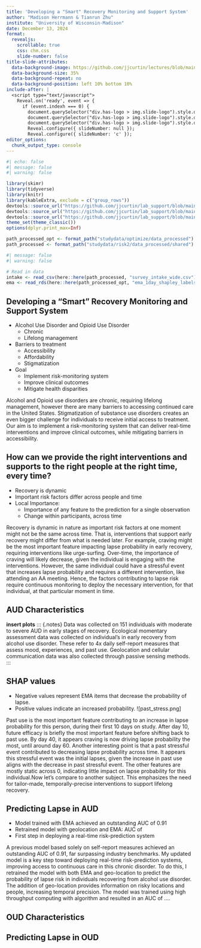 ```yaml
---
title: 'Developing a "Smart" Recovery Monitoring and Support System'
author: "Madison Herrmann & Tianrun Zhu"
institute: "University of Wisconsin-Madison"
date: December 13, 2024
format: 
  revealjs:
    scrollable: true
    css: chm.css
    slide-number: false 
title-slide-attributes:
  data-background-image: https://github.com/jjcurtin/lectures/blob/main/images/smartphone_know_you.png?raw=true
  data-background-size: 35%
  data-background-repeat: no
  data-background-position: left 10% bottom 10%
include-after: |
  <script type="text/javascript">
    Reveal.on('ready', event => {
      if (event.indexh === 0) {
        document.querySelector("div.has-logo > img.slide-logo").style.display = "block";
        document.querySelector("div.has-logo > img.slide-logo").style.display = "block";
        document.querySelector("div.has-logo > img.slide-logo").style.display = "none";
        Reveal.configure({ slideNumber: null });
        Reveal.configure({ slideNumber: 'c' });
editor_options: 
  chunk_output_type: console
---
```


```r
#| echo: false
#| message: false
#| warning: false

library(skimr)
library(tidyverse) 
library(knitr)
library(kableExtra, exclude = c("group_rows"))
devtools::source_url("https://github.com/jjcurtin/lab_support/blob/main/fun_eda.R?raw=true")
devtools::source_url("https://github.com/jjcurtin/lab_support/blob/main/format_path.R?raw=true")
devtools::source_url("https://github.com/jjcurtin/lab_support/blob/main/fun_plots.R?raw=true")
theme_set(theme_classic())
options(dplyr.print_max=Inf)

path_processed_opt <- format_path("studydata/optimize/data_processed")
path_processed <- format_path("studydata/risk2/data_processed/shared")
```

```r
#| message: false
#| warning: false

# Read in data
intake <- read_csv(here::here(path_processed, "survey_intake_wide.csv"))
ema <- read_rds(here::here(path_processed_opt, "ema_1day_shapley_labels.rds"))
```

## Developing a "Smart" Recovery Monitoring and Support System

::: incremental
-   Alcohol Use Disorder and Opioid Use Disorder
    -   Chronic
    -   Lifelong management
-   Barriers to treatment
    -   Accessibility
    -   Affordability
    -   Stigmatization
-   Goal
    -   Implement risk-monitoring system
    -   Improve clinical outcomes
    -   Mitigate health disparities
:::

::: notes
Alcohol and Opioid use disorders are chronic, requiring lifelong management, however there are many barriers to accessing continued care in the United States. Stigmatization of substance use disorders creates an even bigger challenge for individuals to receive initial access to treatment. Our aim is to implement a risk-monitoring system that can deliver real-time interventions and improve clinical outcomes, while mitigating barriers in accessibility.
:::

## How can we provide the **right interventions and supports** to the **right people** at the **right time**, **every time**?

::: incremental
-   Recovery is dynamic
-   Important risk factors differ across people and time
-   Local Importance:
    -   Importance of any feature to the prediction for a single observation
    -   Change within participants, across time
:::

::: notes
Recovery is dynamic in nature as important risk factors at one moment might not be the same across time. That is, interventions that support early recovery might differ from what is needed later. For example, craving might be the most important feature impacting lapse probability in early recovery, requiring interventions like urge-surfing. Over-time, the importance of craving will likely decrease, given the individual is engaging with the interventions. However, the same individual could have a stressful event that increases lapse probability and requires a different intervention, like attending an AA meeting. Hence, the factors contributing to lapse risk require continuous monitoring to deploy the necessary intervention, for that individual, at that particular moment in time.
:::

## AUD Characteristics

**insert plots** 
::: {.notes} Data was collected on 151 individuals with moderate to severe AUD in early stages of recovery. Ecological momentary assessment data was collected on individual's in early recovery from alcohol use disorder. These refer to 4x daily self-report measures that assess mood, experiences, and past use. Geolocation and cellular communication data was also collected through passive sensing methods. ::: 

## SHAP values

::: incremental
-   Negative values represent EMA items that decrease the probability of lapse.
-   Positive values indicate an increased probability. 
![past_stress.png]
:::

::: notes
Past use is the most important feature contributing to an increase in lapse probability for this person, during their first 10 days on study. After day 10, future efficacy is briefly the most important feature before shifting back to past use. By day 40, it appears craving is now driving lapse probability the most, until around day 60. Another interesting point is that a past stressful event contributed to decreasing lapse probability across time. It appears this stressful event was the initial lapses, given the increase in past use aligns with the decrease in past stressful event. The other features are mostly static across 0, indicating little impact on lapse probability for this individual.Now let's compare to another subject. This emphasizes the need for tailor-made, temporally-precise interventions to support lifelong recovery.
:::

## Predicting Lapse in AUD

::: incremental
-   Model trained with EMA achieved an outstanding AUC of 0.91
-   Retrained model with geolocation and EMA: AUC of
-   First step in deploying a real-time risk-prediction system
:::

::: notes
A previous model based solely on self-report measures achieved an outstanding AUC of 0.91, far surpassing industry benchmarks. My updated model is a key step toward deploying real-time risk-prediction systems, improving access to continuous care in this chronic disorder. To do this, I retrained the model with both EMA and geo-location to predict the probability of lapse risk in individuals recovering from alcohol use disorder. The addition of geo-location provides information on risky locations and people, increasing temporal precision. The model was trained using high throughput computing with algorithm and resulted in an AUC of ....
:::

## OUD Characteristics

## Predicting Lapse in OUD
